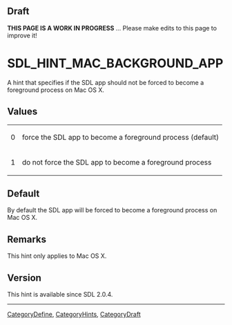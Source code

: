 == Draft ==

'''THIS PAGE IS A WORK IN PROGRESS''' ... Please make edits to this page to improve it!


<!-- #*^*^*^*^*See https://wiki.libsdl.org/SGEnumerations for details on editing this page*^*^*^*^* -->


= SDL_HINT_MAC_BACKGROUND_APP =
A hint that specifies if the SDL app should not be forced to become a foreground process on Mac OS X.




== Values ==
{|
|0
|force the SDL app to become a foreground process (default)
|-
|1
|do not force the SDL app to become a foreground process
|}


== Default ==
By default the SDL app will be forced to become a foreground process on Mac OS X.



== Remarks ==
This hint only applies to Mac OS X.


== Version ==

This hint is available since SDL 2.0.4.


----
[[CategoryDefine]], [[CategoryHints]], [[CategoryDraft]]
<!-- #See the Style Guide for instructions on editing the footer. -->
